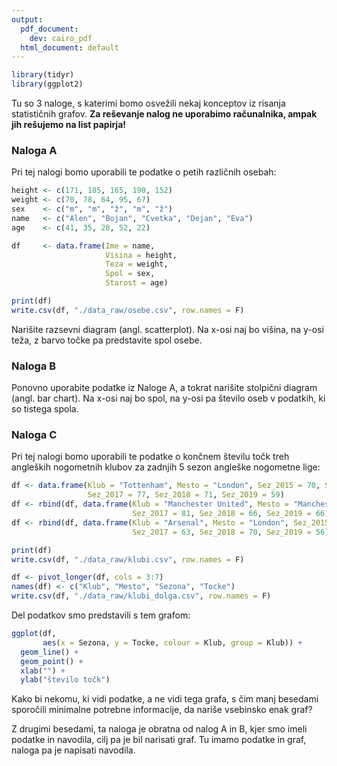 ```yaml
---
output:
  pdf_document:
    dev: cairo_pdf
  html_document: default
---
```


```r
library(tidyr)
library(ggplot2)
```


Tu so 3 naloge, s katerimi bomo osvežili nekaj konceptov iz risanja statističnih grafov. **Za reševanje nalog ne uporabimo računalnika, ampak jih rešujemo na list papirja!**

\vspace{-3truemm}


### Naloga A
\vspace{-3truemm}

Pri tej nalogi bomo uporabili te podatke o petih različnih osebah:

```r

height <- c(171, 185, 165, 190, 152)
weight <- c(70, 78, 64, 95, 67)
sex    <- c("m", "m", "ž", "m", "ž")
name   <- c("Alen", "Bojan", "Cvetka", "Dejan", "Eva")
age    <- c(41, 35, 28, 52, 22)

df     <- data.frame(Ime = name, 
                     Visina = height, 
                     Teza = weight, 
                     Spol = sex, 
                     Starost = age)

print(df)
write.csv(df, "./data_raw/osebe.csv", row.names = F)


```
Narišite razsevni diagram (angl. scatterplot). Na x-osi naj bo višina, na y-osi teža, z barvo točke pa predstavite spol osebe.

\vspace{-3truemm}


### Naloga B
\vspace{-3truemm}


Ponovno uporabite podatke iz Naloge A, a tokrat narišite stolpični diagram (angl. bar chart). Na x-osi naj bo spol, na y-osi pa število oseb v podatkih, ki so tistega spola.

\vspace{-3truemm}


### Naloga C
\vspace{-3truemm}


Pri tej nalogi bomo uporabili te podatke o končnem številu točk treh angleških nogometnih klubov za zadnjih 5 sezon angleške nogometne lige:

```r
df <- data.frame(Klub = "Tottenham", Mesto = "London", Sez_2015 = 70, Sez_2016 = 86, 
                 Sez_2017 = 77, Sez_2018 = 71, Sez_2019 = 59)
df <- rbind(df, data.frame(Klub = "Manchester United", Mesto = "Manchester", Sez_2015 = 66, Sez_2016 = 69, 
                           Sez_2017 = 81, Sez_2018 = 66, Sez_2019 = 66))
df <- rbind(df, data.frame(Klub = "Arsenal", Mesto = "London", Sez_2015 = 71, Sez_2016 = 75, 
                           Sez_2017 = 63, Sez_2018 = 70, Sez_2019 = 56))

print(df)
write.csv(df, "./data_raw/klubi.csv", row.names = F)

df <- pivot_longer(df, cols = 3:7)
names(df) <- c("Klub", "Mesto", "Sezona", "Tocke")
write.csv(df, "./data_raw/klubi_dolga.csv", row.names = F)

```

Del podatkov smo predstavili s tem grafom:

```r
ggplot(df,
       aes(x = Sezona, y = Tocke, colour = Klub, group = Klub)) +
  geom_line() +
  geom_point() +
  xlab("") + 
  ylab("število točk")

```

Kako bi nekomu, ki vidi podatke, a ne vidi tega grafa, s čim manj besedami sporočili minimalne potrebne informacije, da nariše vsebinsko enak graf?


Z drugimi besedami, ta naloga je obratna od nalog A in B, kjer smo imeli podatke in navodila, cilj pa je bil narisati graf. Tu imamo podatke in graf, naloga pa je napisati navodila.